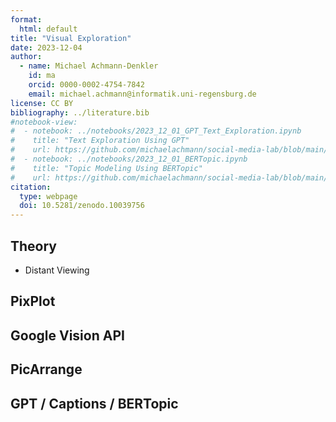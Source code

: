 ```yaml
---
format: 
  html: default
title: "Visual Exploration"
date: 2023-12-04
author:
  - name: Michael Achmann-Denkler
    id: ma
    orcid: 0000-0002-4754-7842
    email: michael.achmann@informatik.uni-regensburg.de
license: CC BY
bibliography: ../literature.bib
#notebook-view:
#  - notebook: ../notebooks/2023_12_01_GPT_Text_Exploration.ipynb
#    title: "Text Exploration Using GPT"
#    url: https://github.com/michaelachmann/social-media-lab/blob/main/notebooks/#2023_12_01_GPT_Text_Exploration.ipynb
#  - notebook: ../notebooks/2023_12_01_BERTopic.ipynb
#    title: "Topic Modeling Using BERTopic"
#    url: https://github.com/michaelachmann/social-media-lab/blob/main/notebooks/#2023_12_01_BERTopic.ipynb
citation:
  type: webpage
  doi: 10.5281/zenodo.10039756
---
```


## Theory
* Distant Viewing   

## PixPlot

## Google Vision API

## PicArrange

## GPT / Captions / BERTopic